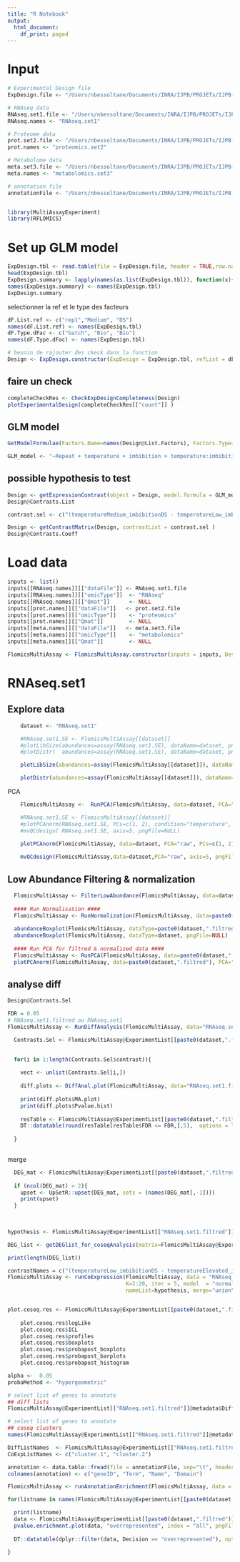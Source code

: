 ```yaml
---
title: "R Notebook"
output:
  html_document:
    df_print: paged
---
```


# Input
```r
# Experimental Design file
ExpDesign.file <- "/Users/nbessoltane/Documents/INRA/IJPB/PROJETs/IJPB-Bioinfo/FLOMICs/R-Flomics/rflomics/inst/ExamplesFiles/ecoseed/condition.txt"

# RNAseq data
RNAseq.set1.file <- "/Users/nbessoltane/Documents/INRA/IJPB/PROJETs/IJPB-Bioinfo/FLOMICs/R-Flomics/rflomics/inst/ExamplesFiles/ecoseed/transcriptome_ecoseed.txt"
RNAseq.names <- "RNAseq.set1"

# Proteome data
prot.set2.file <- "/Users/nbessoltane/Documents/INRA/IJPB/PROJETs/IJPB-Bioinfo/FLOMICs/R-Flomics/rflomics/inst/ExamplesFiles/ecoseed/proteome_ecoseed.txt"
prot.names <- "proteomics.set2"

# Metabolome data
meta.set3.file <- "/Users/nbessoltane/Documents/INRA/IJPB/PROJETs/IJPB-Bioinfo/FLOMICs/R-Flomics/rflomics/inst/ExamplesFiles/ecoseed/metabolome_ecoseed.txt"
meta.names <- "metabolomics.set3"

# annotation file
annotationFile <- "/Users/nbessoltane/Documents/INRA/IJPB/PROJETs/IJPB-Bioinfo/FLOMICs/R-Flomics/rflomics/inst/ExamplesFiles/ecoseed/AT_GOterm_EnsemblPlants.txt"



```

```r
library(MultiAssayExperiment)
library(RFLOMICS)
```


# Set up GLM model 
```r

ExpDesign.tbl <- read.table(file = ExpDesign.file, header = TRUE,row.names = 1, sep="\t")
head(ExpDesign.tbl)
ExpDesign.summary <- lapply(names(as.list(ExpDesign.tbl)), function(x){unique(as.list(ExpDesign.tbl)[[x]])})
names(ExpDesign.summary) <- names(ExpDesign.tbl)
ExpDesign.summary

```
selectionner la ref et le type des facteurs
```r

dF.List.ref <- c("rep1","Medium", "DS")
names(dF.List.ref) <- names(ExpDesign.tbl)
dF.Type.dFac <- c("batch", "Bio", "Bio")
names(dF.Type.dFac) <- names(ExpDesign.tbl)

# besoin de rajouter des ckeck dans la fonction
Design <- ExpDesign.constructor(ExpDesign = ExpDesign.tbl, refList = dF.List.ref, typeList = dF.Type.dFac)

```

## faire un check
```r

completeCheckRes <- CheckExpDesignCompleteness(Design)
plotExperimentalDesign(completeCheckRes[["count"]] )

```
## GLM model
```r

GetModelFormulae(Factors.Name=names(Design@List.Factors), Factors.Type=Design@Factors.Type) 

GLM_model <- "~Repeat + temperature + imbibition + temperature:imbibition"

```
## possible hypothesis to test
```r

Design <- getExpressionContrast(object = Design, model.formula = GLM_model)
Design@Contrasts.List

contrast.sel <- c("(temperatureMedium_imbibitionDS - temperatureLow_imbibitionDS)", "(temperatureLow_imbibitionDS - temperatureElevated_imbibitionDS)")

Design <- getContrastMatrix(Design, contrastList = contrast.sel )
Design@Contrasts.Coeff
```

# Load data
```r

inputs <- list()
inputs[[RNAseq.names]][["dataFile"]] <- RNAseq.set1.file
inputs[[RNAseq.names]][["omicType"]]  <- "RNAseq"
inputs[[RNAseq.names]][["Qmat"]]      <- NULL
inputs[[prot.names]][["dataFile"]]   <- prot.set2.file
inputs[[prot.names]][["omicType"]]    <- "proteomics"
inputs[[prot.names]][["Qmat"]]        <- NULL
inputs[[meta.names]][["dataFile"]]   <- meta.set3.file
inputs[[meta.names]][["omicType"]]    <- "metabolomics"
inputs[[meta.names]][["Qmat"]]        <- NULL

FlomicsMultiAssay <- FlomicsMultiAssay.constructor(inputs = inputs, Design=Design)

```

# RNAseq.set1
## Explore data

```r

    dataset <- "RNAseq.set1"

    #RNAseq.set1.SE <- FlomicsMultiAssay[[dataset]]
    #plotLibSize(abundances=assay(RNAseq.set1.SE), dataName=dataset, pngFile=NULL)
    #plotDistr(  abundances=assay(RNAseq.set1.SE), dataName=dataset, pngFile=NULL)

    plotLibSize(abundances=assay(FlomicsMultiAssay[[dataset]]), dataName=dataset, pngFile=NULL)

    plotDistr(abundances=assay(FlomicsMultiAssay[[dataset]]), dataName=dataset, pngFile=NULL)

```

PCA 
```r

    
    FlomicsMultiAssay <-  RunPCA(FlomicsMultiAssay, data=dataset, PCA="raw")

    #RNAseq.set1.SE <- FlomicsMultiAssay[[dataset]]
    #plotPCAnorm(RNAseq.set1.SE, PCs=c(1, 2), condition="temperature",  pngFile=NULL)
    #mvQCdesign( RNAseq.set1.SE, axis=5, pngFile=NULL) 

    plotPCAnorm(FlomicsMultiAssay, data=dataset, PCA="raw", PCs=c(1, 2), condition="temperature",  pngFile=NULL)
    
    mvQCdesign(FlomicsMultiAssay,data=dataset,PCA="raw", axis=5, pngFile=NULL) 

```


## Low Abundance Filtering & normalization

```r

  FlomicsMultiAssay <- FilterLowAbundance(FlomicsMultiAssay, data=dataset, Filter_Strategy = "NbConditions", CPM_Cutoff = 1)
  
  #### Run Normalisation ####
  FlomicsMultiAssay <- RunNormalization(FlomicsMultiAssay, data=paste0(dataset,".filtred"), NormMethod="TMM")
  
  abundanceBoxplot(FlomicsMultiAssay, dataType=paste0(dataset,".filtred"), pngFile=NULL)
  abundanceBoxplot(FlomicsMultiAssay, dataType=dataset, pngFile=NULL)
  
  #### Run PCA for filtred & normalized data ####
  FlomicsMultiAssay <- RunPCA(FlomicsMultiAssay, data=paste0(dataset,".filtred"), PCA="norm")
  plotPCAnorm(FlomicsMultiAssay, data=paste0(dataset,".filtred"), PCA="norm", PCs=c(1, 2), condition="temperature", pngFile=NULL)


```



## analyse diff
```r

Design@Contrasts.Sel

FDR = 0.05
# RNAseq.set1.filtred ou RNAseq.set1
FlomicsMultiAssay <- RunDiffAnalysis(FlomicsMultiAssay, data="RNAseq.set1.filtred", contrastList = Design@Contrasts.Sel$contrastName, FDR = FDR, DiffAnalysisMethod="edgeRglmfit")

```

```r

  Contrasts.Sel <- FlomicsMultiAssay@ExperimentList[[paste0(dataset,".filtred")]]@metadata$DiffExpAnal[["contrasts"]]
  

  for(i in 1:length(Contrasts.Sel$contrast)){
    
    vect <- unlist(Contrasts.Sel[i,])
    
    diff.plots <- DiffAnal.plot(FlomicsMultiAssay, data="RNAseq.set1.filtred", hypothesis=vect["contrastName"])
    
    print(diff.plots$MA.plot)
    print(diff.plots$Pvalue.hist)
    
    resTable <- FlomicsMultiAssay@ExperimentList[[paste0(dataset,".filtred")]]@metadata$DiffExpAnal[["TopDGE"]][[vect["contrastName"]]]
    DT::datatable(round(resTable[resTable$FDR <= FDR,],5),  options = list(rownames = FALSE, pageLength = 10))
    
  }
  
```

merge

```r
  
  
  DEG_mat <- FlomicsMultiAssay@ExperimentList[[paste0(dataset,".filtred")]]@metadata$DiffExpAnal[["mergeDGE"]]
  
  if (ncol(DEG_mat) > 2){ 
    upset <- UpSetR::upset(DEG_mat, sets = (names(DEG_mat[,-1])))
    print(upset)
  }
  
  
```



```r

hypothesis <- FlomicsMultiAssay@ExperimentList[["RNAseq.set1.filtred"]]@metadata$DiffExpAnal[["contrasts"]]

DEG_list <- getDEGlist_for_coseqAnalysis(matrix=FlomicsMultiAssay@ExperimentList[["RNAseq.set1.filtred"]]@metadata$DiffExpAnal[["mergeDGE"]], colnames  = c("H1", "H2"), mergeType = "union")

print(length(DEG_list))

contrastNames = c("(temperatureLow_imbibitionDS - temperatureElevated_imbibitionDS)","")
FlomicsMultiAssay <- runCoExpression(FlomicsMultiAssay, data = "RNAseq.set1.filtred", tools = "coseq", geneList = DEG_list, 
                                     K=2:20, iter = 5, model  = "normal", transformation="arcsin", normFactors="TMM", 
                                     nameList=hypothesis, merge="union")


plot.coseq.res <- FlomicsMultiAssay@ExperimentList[[paste0(dataset,".filtred")]]@metadata$CoExpAnal[["plots"]]
    
    plot.coseq.res$logLike 
    plot.coseq.res$ICL 
    plot.coseq.res$profiles 
    plot.coseq.res$boxplots 
    plot.coseq.res$probapost_boxplots
    plot.coseq.res$probapost_barplots
    plot.coseq.res$probapost_histogram

```

```r
alpha <-  0.05
probaMethod <- "hypergeometric"

# select list of genes to annotate
## diff lists
FlomicsMultiAssay@ExperimentList[["RNAseq.set1.filtred"]]@metadata$DiffExpAnal[["contrasts"]]

# select list of genes to annotate
## coseq clusters
names(FlomicsMultiAssay@ExperimentList[["RNAseq.set1.filtred"]]@metadata$CoExpAnal[["clusters"]])

DiffListNames  <- FlomicsMultiAssay@ExperimentList[["RNAseq.set1.filtred"]]@metadata$DiffExpAnal[["contrasts"]]$contrastName
CoExpListNames <- c("cluster.1", "cluster.2")

annotation <- data.table::fread(file = annotationFile, sep="\t", header = TRUE)
colnames(annotation) <- c("geneID", "Term", "Name", "Domain")

FlomicsMultiAssay <- runAnnotationEnrichment(FlomicsMultiAssay, data = paste0(dataset,".filtred"), annotation= annotation, DiffListNames=DiffListNames, CoExpListNames=CoExpListNames, alpha = alpha, probaMethod = probaMethod)

```

```r
for(listname in names(FlomicsMultiAssay@ExperimentList[[paste0(dataset,".filtred")]]$metadata$EnrichAnal[["results"]])) {

  print(listname)
  data <- FlomicsMultiAssay@ExperimentList[[paste0(dataset,".filtred")]]$metadata$EnrichAnal[["results"]][[listname]][["Over_Under_Results"]]
  pvalue.enrichment.plot(data, "overrepresented", index = "all", pngFile=NULL)
  
  DT::datatable(dplyr::filter(data, Decision == "overrepresented"), options = list(rownames = FALSE, pageLength = 5, lengthMenu = c(5,10, 15, 20), scrollX = T))
        
}
```




